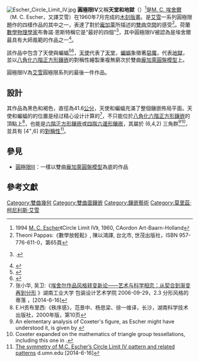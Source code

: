 [[File:Escher_Circle_Limit_IV.jpg|thumb]]
'''圓極限IV'''又稱'''天堂和地獄'''（{{lang-en|Circle Limit IV}}）<ref>1994 [[莫里茨·科內利斯·埃舍爾|M. C. Escher]]《Circle Limit IV》, 1960, CAordon Art-Baarn-Holland</ref>是[[埃舍爾|M. C. 埃舍爾]]（M. C. Escher，又譯艾雪）在1960年7月完成的[[木刻版畫|木刻版畫]]。是[[埃舍爾|艾雪]]一系列圓極限題作的四樣作品的其中之一，表達了對於[[龐加萊|龐加萊]]所描述的[[羅氏幾何|雙曲空間]]的感受<ref>Theoni Pappas:《數學放輕鬆》, 陳以鴻譯, 台北市, 世茂出版社，ISBN 957-776-611-0，第65頁</ref>。荷蘭[[數學家|數學]][[物理學家|物理]][[科學家|學家]]布魯諾·恩斯特稱它是“最好的四個”<ref>{{citation | first = H. S. M.| last = Coxeter | authorlink = 哈罗德·斯科特·麦克唐纳·考克斯特|title=The non-Euclidean symmetry of Escher's picture 'Circle Limit'|journal=Leonardo|volume=12|pages=19–25|year=1979|jstor=1574078}}.</ref>，其中圓極限IV被認為是埃舍爾最具有大師風範的作品之一<ref>{{Cite web|url=http://www.mtt-archives.org/dl/index.php?ZXH13_Gupta.pdf|title=埃舍爾的藝術，史密斯圓圖和雙曲幾何|website=mtt-archives.org|accessdate=2014-06-16|deadurl=yes|archiveurl=https://web.archive.org/web/20170426060043/http://www.mtt-archives.org/dl/index.php?ZXH13_Gupta.pdf|archivedate=2017-04-26}}</ref>。

該作品中包含了天使與蝙蝠<ref>{{cite web|url=http://www.mcescher.com/gallery/mathematical/circle-limit-iv/|title=Circle Limit IV|website=mcescher.com|accessdate=2014-06-17|archive-url=https://web.archive.org/web/20140305132341/http://www.mcescher.com/gallery/mathematical/circle-limit-iv/|archive-date=2014-03-05|dead-url=no}}</ref><ref>{{Cite web|url=http://www.ma.utexas.edu/users/radin/reviews/escher.html|title=Escher's Circle Limit IV|website=ma.utexas.edu|accessdate=2014-06-17|archive-url=https://web.archive.org/web/20141127054810/http://www.ma.utexas.edu/users/radin/reviews/escher.html|archive-date=2014-11-27|dead-url=no}}</ref>，[[天使|天使]]代表了[[天堂|天堂]]，[[蝙蝠|蝙蝠]]象徵著[[惡魔|惡魔]]，代表[[地獄|地獄]]，並以[[八角化六階正方形鑲嵌|八角化六階正方形鑲嵌]]的對稱性繪製重複無窮次於雙曲[[龐加萊圓盤模型|龐加萊圓盤模型]]上。

圓極限IV為[[埃舍爾|艾雪]]圓極限系列的最後一件作品。

== 設計 ==
其作品為黑色和褐色，直徑為41.6[[公分|公分]]，天使和蝙蝠充滿了整個鑲嵌佈局平面。天使和蝙蝠的的位置是经过精心设计计算的<ref>张小华, 吴卫:《[http://dolcn.com/data/cns_1/article_31/paper_311/pgen_3119/2006-09/1159502490.html  埃舍尔作品风格转变新论——艺术与科学相恋：从契合到渐变再到分形] {{Wayback|url=http://dolcn.com/data/cns_1/article_31/paper_311/pgen_3119/2006-09/1159502490.html |date=20140714155256 }}》湖南工业大学 包装设计艺术学院 2006-09-29，2.3 分形风格的蒂落 ，[2014-6-16]</ref>，不只能位於[[八角化六階正方形鑲嵌|八角化六階正方形鑲嵌]]的頂點上<ref>E.H贡布里西:《秩序感》，范景中、杨思梁、徐一维译，长沙，湖南科学技术出版社，2000年版，第10页</ref>，也能是[[六階正方形鑲嵌|六階正方形鑲嵌]]或[[四階六邊形鑲嵌|四階六邊形鑲嵌]]，其屬於 (6,4,2) 三角群<ref>An elementary analysis of Coxeter's figure, as Escher might have understood it, is given by {{citation|title=How did Escher do it?|first=Bill|last=Casselman|url=http://www.ams.org/samplings/feature-column/fcarc-circle-limit|series=AMS Feature Column|date=2010-06|access-date=2014-06-17|archive-url=https://web.archive.org/web/20140714190945/http://www.ams.org/samplings/feature-column/fcarc-circle-limit|archive-date=2014-07-14|dead-url=no}}</ref><ref>Coxeter expanded on the mathematics of triangle group tessellations, including this one in {{citation
 | last = Coxeter | first = H. S. M. | authorlink = Harold Scott MacDonald Coxeter
 | doi = 10.4153/CMB-1997-019-0
 | issue = 2
 | journal = Canadian Mathematical Bulletin
 | mr = 1451269
 | pages = 158–168
 | title = The trigonometry of hyperbolic tessellations
 | volume = 40
 | year = 1997}}.</ref>，並具有 [4<sup>+</sup>,6] 的[[對稱性|對稱性]]<ref>[http://www.d.umn.edu/~ddunham/jmm09tlk.pdf The symmetry of M.C. Escher’s Circle Limit IV pattern and related patterns] {{Wayback|url=http://www.d.umn.edu/~ddunham/jmm09tlk.pdf |date=20151223025906 }} d.umn.edu [2014-6-16]</ref>。

== 參見 ==
* [[圓極限III|圓極限III]]：一樣以雙曲[[龐加萊圓盤模型|龐加萊圓盤模型]]為底的作品

== 參考文獻 ==
{{reflist}}

{{埃舍尔}}

[[Category:雙曲幾何|Category:雙曲幾何]]
[[Category:雙曲面鑲嵌|Category:雙曲面鑲嵌]]
[[Category:鑲嵌藝術|Category:鑲嵌藝術]]
[[Category:莫里茲·柯尼利斯·艾雪|Category:莫里茲·柯尼利斯·艾雪]]